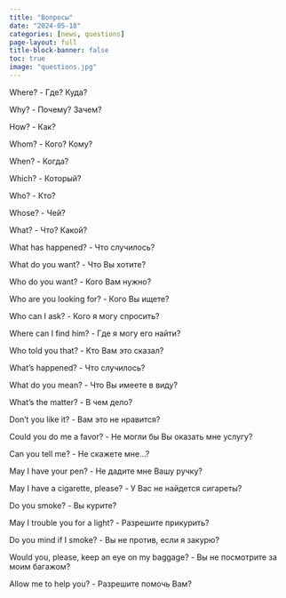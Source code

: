 ```yaml
---
title: "Вопросы"
date: "2024-05-18"
categories: [news, questions]
page-layout: full
title-block-banner: false
toc: true
image: "questions.jpg"
---
```


Where? - Где? Куда?

Why? - Почему? Зачем?

How? - Как?

Whom? - Кого? Кому?

When? - Когда?

Which? - Который?

Who? - Кто?

Whose? - Чей?

What? - Что? Какой?

What has happened? - Что случилось?

What do you want? - Что Вы хотите?

Who do you want? - Кого Вам нужно?

Who are you looking for? - Кого Вы ищете?

Who can I ask? - Кого я могу спросить?

Where can I find him? - Где я могу его найти?

Who told you that? - Кто Вам это сказал?

What's happened? - Что случилось?

What do you mean? - Что Вы имеете в виду?

What's the matter? - В чем дело?

Don't you like it? - Вам это не нравится?

Could you do me a favor? - Не могли бы Вы оказать мне услугу?

Can you tell me? - Не скажете мне...?

May I have your pen? - Не дадите мне Вашу ручку?

May I have a cigarette, please? - У Вас не найдется сигареты?

Do you smoke? - Вы курите?

May I trouble you for a light? - Разрешите прикурить?

Do you mind if I smoke? - Вы не против, если я закурю?

Would you, please, keep an eye on my baggage? - Вы не посмотрите за моим багажом?

Allow me to help you? - Разрешите помочь Вам?
